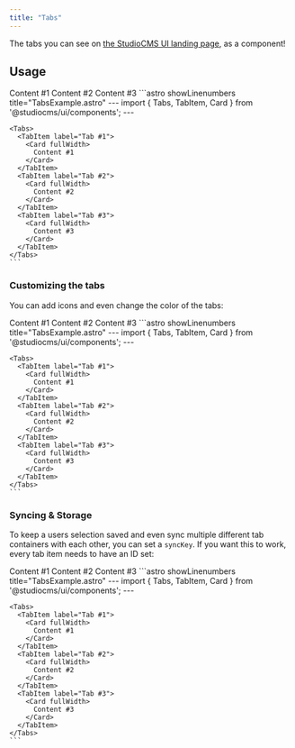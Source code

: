 ```yaml
---
title: "Tabs"
---
```




The tabs you can see on [the StudioCMS UI landing page](https://ui.studiocms.dev), as a component!

## Usage

<Tabs>
  <TabItem label="Preview">
    <PreviewCard fullWidth>
      <SuiTabs>
        <SuiTabItem label="Tab #1">
          <Card fullWidth>
            Content #1
          </Card>
        </SuiTabItem>
        <SuiTabItem label="Tab #2">
          <Card fullWidth>
            Content #2
          </Card>
        </SuiTabItem>
        <SuiTabItem label="Tab #3">
          <Card fullWidth>
            Content #3
          </Card>
        </SuiTabItem>
      </SuiTabs>
    </PreviewCard>
  </TabItem>
  <TabItem label="Code">
    ```astro showLinenumbers title="TabsExample.astro"
    ---
    import { Tabs, TabItem, Card } from '@studiocms/ui/components';
    ---

    <Tabs>
      <TabItem label="Tab #1">
        <Card fullWidth>
          Content #1
        </Card>
      </TabItem>
      <TabItem label="Tab #2">
        <Card fullWidth>
          Content #2
        </Card>
      </TabItem>
      <TabItem label="Tab #3">
        <Card fullWidth>
          Content #3
        </Card>
      </TabItem>
    </Tabs>
    ```
  </TabItem>
</Tabs>

### Customizing the tabs

You can add icons and even change the color of the tabs:

<Tabs>
  <TabItem label="Preview">
    <PreviewCard fullWidth>
      <SuiTabs>
        <SuiTabItem label="Tab #1" icon="star" color="warning">
          <Card fullWidth>
            Content #1
          </Card>
        </SuiTabItem>
        <SuiTabItem label="Tab #2" icon="arrows-right-left" color="success">
          <Card fullWidth>
            Content #2
          </Card>
        </SuiTabItem>
        <SuiTabItem label="Tab #3" icon="bell" color="danger">
          <Card fullWidth>
            Content #3
          </Card>
        </SuiTabItem>
      </SuiTabs>
    </PreviewCard>
  </TabItem>
  <TabItem label="Code">
    ```astro showLinenumbers title="TabsExample.astro"
    ---
    import { Tabs, TabItem, Card } from '@studiocms/ui/components';
    ---

    <Tabs>
      <TabItem label="Tab #1">
        <Card fullWidth>
          Content #1
        </Card>
      </TabItem>
      <TabItem label="Tab #2">
        <Card fullWidth>
          Content #2
        </Card>
      </TabItem>
      <TabItem label="Tab #3">
        <Card fullWidth>
          Content #3
        </Card>
      </TabItem>
    </Tabs>
    ```
  </TabItem>
</Tabs>


### Syncing & Storage

To keep a users selection saved and even sync multiple different tab containers with each other, you can set a `syncKey`.
If you want this to work, every tab item needs to have an ID set:

<Tabs>
  <TabItem label="Preview">
    <PreviewCard fullWidth>
      <SuiTabs syncKey="test">
        <SuiTabItem label="Tab #1" icon="star" color="warning" id="content1">
          <Card fullWidth>
            Content #1
          </Card>
        </SuiTabItem>
        <SuiTabItem label="Tab #2" icon="arrows-right-left" color="success" id="content2">
          <Card fullWidth>
            Content #2
          </Card>
        </SuiTabItem>
        <SuiTabItem label="Tab #3" icon="bell" color="danger" id="content3">
          <Card fullWidth>
            Content #3
          </Card>
        </SuiTabItem>
      </SuiTabs>
    </PreviewCard>
  </TabItem>
  <TabItem label="Code">
    ```astro showLinenumbers title="TabsExample.astro"
    ---
    import { Tabs, TabItem, Card } from '@studiocms/ui/components';
    ---

    <Tabs>
      <TabItem label="Tab #1">
        <Card fullWidth>
          Content #1
        </Card>
      </TabItem>
      <TabItem label="Tab #2">
        <Card fullWidth>
          Content #2
        </Card>
      </TabItem>
      <TabItem label="Tab #3">
        <Card fullWidth>
          Content #3
        </Card>
      </TabItem>
    </Tabs>
    ```
  </TabItem>
</Tabs>
